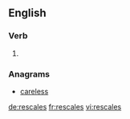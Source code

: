 ==English==

===Verb===
{{head|en}}

# {{en-third-person singular of|rescale}}

===Anagrams===
* [[careless#English|careless]]

[[de:rescales]]
[[fr:rescales]]
[[vi:rescales]]